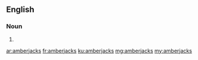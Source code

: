 ==English==

===Noun===
{{head|en|plural}}

# {{plural of|amberjack|lang=en|nocat=1}}

[[ar:amberjacks]]
[[fr:amberjacks]]
[[ku:amberjacks]]
[[mg:amberjacks]]
[[my:amberjacks]]